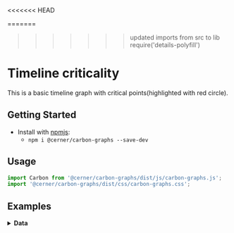 <<<<<<< HEAD

=======
>>>>>>> updated imports from src to lib
require('details-polyfill')

# Timeline criticality

This is a basic timeline graph with critical points(highlighted with red circle).

## Getting Started

- Install with [npmjs](https://www.npmjs.com):
  - `npm i @cerner/carbon-graphs --save-dev`

## Usage
```js
import Carbon from '@cerner/carbon-graphs/dist/js/carbon-graphs.js';
import '@cerner/carbon-graphs/dist/css/carbon-graphs.css';
```

## Examples
<Timeline />

<details>
<summary style={{fontSize: 24 }}>
<b>Data</b>
</summary>

### Graph Config object
<GraphConfig />

### Data object
#### Timeline A Dataset
<DataObject1 />

#### Timeline B Dataset
<DataObject2 />
</details>
